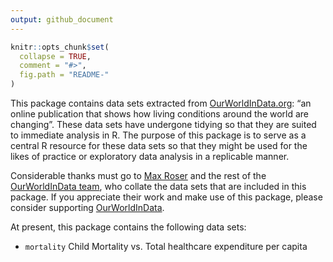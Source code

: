 ```yaml
---
output: github_document
---
```


<!-- README.md is generated from README.Rmd. Please edit that file -->

```r
knitr::opts_chunk$set(
  collapse = TRUE,
  comment = "#>",
  fig.path = "README-"
)
```

This package contains data sets extracted from [OurWorldInData.org](https://ourworldindata.org): "an online publication that shows how living conditions around the world are changing". These data sets have undergone tidying so that they are suited to immediate analysis in R. The purpose of this package is to serve as a central R resource for these data sets so that they might be used for the likes of practice or exploratory data analysis in a replicable manner.

Considerable thanks must go to [Max Roser](http://www.maxroser.com/about/) and the rest of the [OurWorldInData team](https://ourworldindata.org/about/), who collate the data sets that are included in this package. If you appreciate their work and make use of this package, please consider supporting [OurWorldInData](https://ourworldindata.org/support/).

At present, this package contains the following data sets:

- `mortality` Child Mortality vs. Total healthcare expenditure per capita
